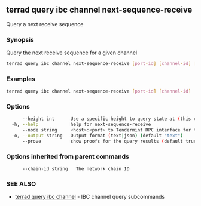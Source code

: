 ## terrad query ibc channel next-sequence-receive

Query a next receive sequence

### Synopsis

Query the next receive sequence for a given channel

```sh Terrad
terrad query ibc channel next-sequence-receive [port-id] [channel-id] [flags]
```

### Examples

```sh Terrad
terrad query ibc channel next-sequence-receive [port-id] [channel-id]
```

### Options

```sh Terrad
      --height int      Use a specific height to query state at (this can error if the node is pruning state)
  -h, --help            help for next-sequence-receive
      --node string     <host>:<port> to Tendermint RPC interface for this chain (default "tcp://localhost:26657")
  -o, --output string   Output format (text|json) (default "text")
      --prove           show proofs for the query results (default true)
```

### Options inherited from parent commands

```
      --chain-id string   The network chain ID
```

### SEE ALSO

* [terrad query ibc channel](terrad_query_ibc_channel.md)	 - IBC channel query subcommands


